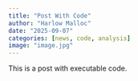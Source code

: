 ```yaml
---
title: "Post With Code"
author: "Harlow Malloc"
date: "2025-09-07"
categories: [news, code, analysis]
image: "image.jpg"
---
```


This is a post with executable code.
